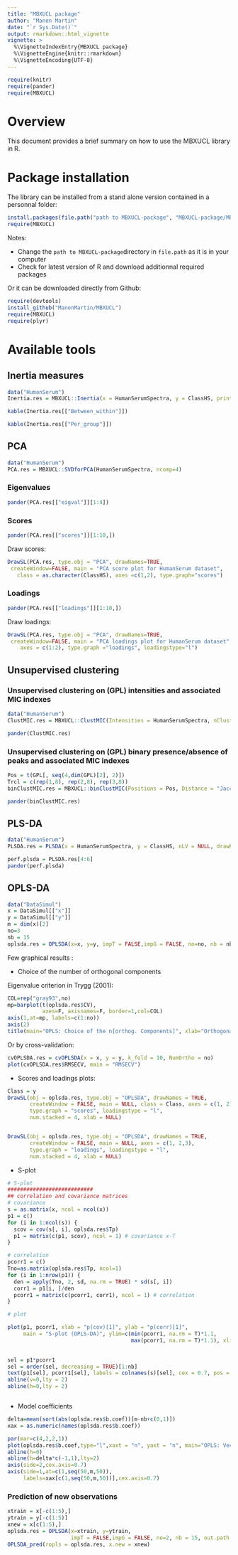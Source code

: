 ```yaml
---
title: "MBXUCL package"
author: "Manon Martin"
date: "`r Sys.Date()`"
output: rmarkdown::html_vignette
vignette: >
  %\VignetteIndexEntry{MBXUCL package}
  %\VignetteEngine{knitr::rmarkdown}
  %\VignetteEncoding{UTF-8}
---
```


```r
require(knitr)
require(pander)
require(MBXUCL)


```

# Overview
This document provides a brief summary on how to use the MBXUCL library in R.

# Package installation

The library can be installed from a stand alone version contained in a personnal folder:
```r

install.packages(file.path("path to MBXUCL-package", "MBXUCL-package/MBXUCL"), repos = NULL, type="source")
require(MBXUCL)

```

Notes:

* Change the `path to MBXUCL-package`directory in `file.path` as it is in your computer
* Check for latest version of R and download additionnal required packages

Or it can be downloaded directly from Github:
```r
require(devtools)
install_github("ManonMartin/MBXUCL")
require(MBXUCL)
require(plyr)
```




# Available tools

## Inertia measures

```r
data("HumanSerum")
Inertia.res = MBXUCL::Inertia(x = HumanSerumSpectra, y = ClassHS, print = TRUE)

kable(Inertia.res[["Between_within"]])

kable(Inertia.res[["Per_group"]])
```


## PCA
```r
data("HumanSerum")
PCA.res = MBXUCL::SVDforPCA(HumanSerumSpectra, ncomp=4)
```

### Eigenvalues

```r
pander(PCA.res[["eigval"]][1:4])
```

### Scores

```r
pander(PCA.res[["scores"]][1:10,])
```

Draw scores:

```r
DrawSL(PCA.res, type.obj = "PCA", drawNames=TRUE,
 createWindow=FALSE, main = "PCA score plot for HumanSerum dataset",
   class = as.character(ClassHS), axes =c(1,2), type.graph="scores")
```


### Loadings

```r
pander(PCA.res[["loadings"]][1:10,])
```

Draw loadings:
```r
DrawSL(PCA.res, type.obj = "PCA", drawNames=TRUE,
 createWindow=FALSE, main = "PCA loadings plot for HumanSerum dataset",
    axes = c(1:2), type.graph ="loadings", loadingstype="l")
```





## Unsupervised clustering


### Unsupervised clustering on (GPL) intensities and associated MIC indexes


```r
data("HumanSerum")
ClustMIC.res = MBXUCL::ClustMIC(Intensities = HumanSerumSpectra, nClust = 4, Trcl = ClassHS, Dendr = TRUE)

pander(ClustMIC.res)
```


### Unsupervised clustering on (GPL) binary presence/absence of peaks and associated MIC indexes


```r
Pos = t(GPL[, seq(4,dim(GPL)[2], 2)])
Trcl = c(rep(1,8), rep(2,8), rep(3,8))
binClustMIC.res = MBXUCL::binClustMIC(Positions = Pos, Distance = "Jaccard", nClust = 3, Trcl, Dendr = TRUE)

pander(binClustMIC.res)
```

## PLS-DA 

```r
data("HumanSerum")
PLSDA.res = PLSDA(x = HumanSerumSpectra, y = ClassHS, nLV = NULL, drawRMSEP = TRUE)

perf.plsda = PLSDA.res[4:6]
pander(perf.plsda)
```

## OPLS-DA


```r

data("DataSimul")
x = DataSimul[["x"]]
y = DataSimul[["y"]]
m = dim(x)[2]
no=3
nb = 15
oplsda.res = OPLSDA(x=x, y=y, impT = FALSE,impG = FALSE, no=no, nb = nb)


```




Few graphical results :
  
  
  
* Choice of the number of orthogonal components

Eigenvalue criterion in Trygg (2001):
```r
COL=rep("gray93",no)
mp=barplot(t(oplsda.res$CV),
           axes=F, axisnames=F, border=1,col=COL)
axis(1,at=mp, labels=c(1:no))
axis(2)
title(main="OPLS: Choice of the n[orthog. Components]", xlab="Orthogonal OPLS-DA Components",   ylab="||Wortho|| / ||p||", cex.main = 0.8)

```


Or by cross-validation:
  
  
```r
cvOPLSDA.res = cvOPLSDA(x = x, y = y, k_fold = 10, NumOrtho = no)
plot(cvOPLSDA.res$RMSECV, main = "RMSECV")

```


* Scores and loadings plots:
  
```r
Class = y
DrawSL(obj = oplsda.res, type.obj = "OPLSDA", drawNames = TRUE,
       createWindow = FALSE, main = NULL, class = Class, axes = c(1, 2),
       type.graph = "scores", loadingstype = "l",
       num.stacked = 4, xlab = NULL)


DrawSL(obj = oplsda.res, type.obj = "OPLSDA", drawNames = TRUE,
       createWindow = FALSE, main = NULL, axes = c(1, 2,3),
       type.graph = "loadings", loadingstype = "l",
       num.stacked = 4, xlab = NULL)

```


* S-plot


```r

# S-plot
###########################
## correlation and covariance matrices
# covariance
s = as.matrix(x, ncol = ncol(x))
p1 = c()
for (i in 1:ncol(s)) {
  scov = cov(s[, i], oplsda.res$Tp)
  p1 = matrix(c(p1, scov), ncol = 1) # covariance x-T
}

# correlation
pcorr1 = c()
Tno=as.matrix(oplsda.res$Tp, ncol=1)
for (i in 1:nrow(p1)) {
  den = apply(Tno, 2, sd, na.rm = TRUE) * sd(s[, i])
  corr1 = p1[i, ]/den
  pcorr1 = matrix(c(pcorr1, corr1), ncol = 1) # correlation
}

# plot

plot(p1, pcorr1, xlab = "p(cov)[1]", ylab = "p(corr)[1]",
     main = "S-plot (OPLS-DA)", ylim=c(min(pcorr1, na.rm = T)*1.1,
                                       max(pcorr1, na.rm = T)*1.1), xlim=c(min(p1, na.rm = T)*1.1, 
                                                                           max(p1, na.rm = T)*1.1))

sel = p1*pcorr1
sel = order(sel, decreasing = TRUE)[1:nb]
text(p1[sel], pcorr1[sel], labels = colnames(s)[sel], cex = 0.7, pos = 1)
abline(v=0,lty = 2)
abline(h=0,lty = 2)



```



* Model coefficients

```r

delta=mean(sort(abs(oplsda.res$b.coef))[m-nb+c(0,1)])
xax = as.numeric(names(oplsda.res$b.coef))

par(mar=c(4,2,2,1))
plot(oplsda.res$b.coef,type="l",xaxt = "n", yaxt = "n", main="OPLS: Vector of descriptors' rank",xlab="ppm" )
abline(h=0)
abline(h=delta*c(-1,1),lty=2)
axis(side=2,cex.axis=0.7)
axis(side=1,at=c(1,seq(50,m,50)),
     labels=xax[c(1,seq(50,m,50))],cex.axis=0.7)

```


### Prediction of new observations

```r
xtrain = x[-c(1:5),]
ytrain = y[-c(1:5)]
xnew = x[c(1:5),]
oplsda.res = OPLSDA(x=xtrain, y=ytrain,
                    impT = FALSE,impG = FALSE, no=2, nb = 15, out.path = ".")
OPLSDA_pred(ropls = oplsda.res, x.new = xnew)


```
